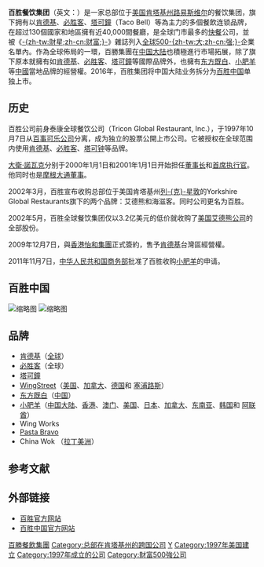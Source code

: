 {{NoteTA
|1=zh-tw:速食;zh-hk:快餐;zh-cn:快餐;
}}
{{Infobox company
| name             = 百胜餐饮集团
| company_name_en  = Yum! Brands, Inc.
| logo             = [[File:Yum!_Brands_logo.svg|200px]]
| caption          =
| type             = [[上市公司|上市公司]]
| traded_as        = {{nyse|YUM}}<br />[[标准普尔500指数|标普500成分股]]
| genre            =
| fate             =
| predecessor      =
| successor        =
| foundation       = 1997年成立为'''泰康全球餐饮公司'''<br>2002年更為現名
| defunct          =
| location_city    = [[肯塔基州|肯塔基州]][[路易维尔_(肯塔基州)|路易维尔]]
| location_country = {{USA}}
| locations        =
| area_served      = 全球
| chairman         = [[大卫·C·诺瓦克|大卫·C·诺瓦克]]<br>萨缪尔·苏<br>（[[副董事長|副董事長]]）
| president        = 理查德·T.卡魯
| CEO              = [[大卫·C·诺瓦克|大卫·C·诺瓦克]]
| industry         = 餐饮
| products         =
| services         =
| revenue          = {{profit}} $126.26 亿美元（2011年）<ref name="Yum!-Brands-Feb-2012-10-K">{{cite web |url=http://pdf.secdatabase.com/541/0001041061-12-000005.pdf |title=Yum! Brands, Form 10-K, Annual Report, Filing Date Feb 21, 2012 |publisher=secdatabase.com |accessdate=Feb 16, 2013 |archive-date=2014-07-14 |archive-url=https://web.archive.org/web/20140714225219/http://pdf.secdatabase.com/541/0001041061-12-000005.pdf |dead-url=no }}</ref>
| operating_income = {{profit}} $18.15 亿美元（2011年）<ref name="Yum!-Brands-Feb-2012-10-K"/>
| net_income       = {{profit}} $13.19 亿美元（2011年）<ref name="Yum!-Brands-Feb-2012-10-K"/>
| aum              =
| assets           = {{increase}} $88.34 亿美元（2011年）<ref name="Yum!-Brands-Feb-2012-10-K"/>
| equity           = {{increase}} $18.23 亿美元（2011年）<ref name="Yum!-Brands-Feb-2012-10-K"/>
| owner            =
| num_employees    = 466,000人 <small>（截至2011年12月）</small><ref name="Yum!-Brands-Feb-2012-10-K"/>
| parent           =
| divisions        = 
| subsid           = [[肯德基|肯德基]]<br>[[必胜客|必胜客]]<br>[[塔可钟|塔可钟]]<br>The Habit Burger Grill<br>Wingstreet<br>Telepizza
| homepage          = [http://www.yum.com/ www.yum.com]
| footnotes         =
| intl              =
}}

'''百胜餐饮集团'''（英文：{{lang|en|'''Yum! Brands, Inc.'''}}）是一家总部位于[[美国|美国]][[肯塔基州|肯塔基州]][[路易維爾_(肯塔基州)|路易斯维尔]]的餐饮集团，旗下拥有以[[肯德基|肯德基]]、[[必胜客|必胜客]]、[[塔可鐘|塔可鐘]]（Taco Bell）等為主力的多個餐飲连锁品牌，在超过130個國家和地區擁有近40,000間餐廳，是全球门市最多的[[快餐|快餐]]公司，並被《[[财富_(杂志)|-{zh-tw:財星;zh-cn:财富;}-]]》雜誌列入[[財富世界500強|全球500-{zh-tw:大;zh-cn:强;}-]]企業名單內。作為全球佈局的一環，百勝集團在[[中国大陆|中国大陆]]也積極進行市場拓展，除了旗下原本就擁有如[[肯德基|肯德基]]、[[必胜客|必胜客]]、[[塔可鐘|塔可鐘]]等國際品牌外，也擁有[[东方既白|东方既白]]、[[小肥羊|小肥羊]]等[[中國|中國]]當地品牌的經營權。2016年，百胜集团将中国大陆业务拆分为[[百胜中国|百胜中国]]单独上市。

== 历史 ==
百胜公司前身泰康全球餐饮公司（Tricon Global Restaurant, Inc.），于1997年10月7日从[[百事公司|百事可乐公司]]分离，成为独立的股票公開上市公司。它被授权在全球范围内使用[[肯德基|肯德基]]、[[必胜客|必胜客]]、[[塔可钟|塔可钟]]等品牌。

[[大衛·諾瓦克|大衛·諾瓦克]]分别于2000年1月1日和2001年1月1日开始担任[[董事长|董事长]]和[[首席执行官|首席执行官]]。他同时也是[[摩根大通|摩根大通]][[董事|董事]]。

2002年3月，百胜宣布收购总部位于美国肯塔基州[[列克星敦_(肯塔基州)|列-{克}-星敦]]的Yorkshire Global Restaurants旗下的两个品牌：艾德熊和海滋客。同时公司更名为百胜。

2002年5月，百胜全球餐饮集团仅以3.2亿美元的低价就收购了[[艾德熊|美国艾德熊公司]]的全部股份。

2009年12月7日，與[[香港|香港]][[怡和集團|怡和集團]]正式簽約，售予[[肯德基|肯德基]]台灣區經營權。

2011年11月7日，[[中华人民共和国商务部|中华人民共和国商务部]]批准了百胜收购[[小肥羊|小肥羊]]的申请。

== 百胜中国 ==
{{main|百胜中国}}
[[File:Picture_2149LouisvilleArena.jpg|缩略图]]
[[File:Tacobellkfcrestaurants.jpg|缩略图]]

== 品牌 == 
* [[肯德基|肯德基]]（[[世界|全球]]）
* [[必胜客|必胜客]]（全球）
* [[塔可鐘|塔可鐘]]
* [[WingStreet|WingStreet]]（[[美国|美国]]、[[加拿大|加拿大]]、[[德国|德国]]和 [[塞浦路斯|塞浦路斯]]）
* [[东方既白|东方既白]]（[[中国|中国]]）
* [[小肥羊|小肥羊]]（[[中国大陆|中国大陆]]、[[香港|香港]]、[[澳门|澳门]]、[[美国|美国]]、[[日本|日本]]、[[加拿大|加拿大]]、[[东南亚|东南亚]]、[[韩国|韩国]]和 [[阿联酋|阿联酋]]）
* Wing Works
* [[Pasta_Bravo|Pasta Bravo]]
* China Wok （[[拉丁美洲|拉丁美洲]]）

== 参考文献 ==
{{reflist}}

== 外部链接 ==
*[https://www.yum.com/ 百胜官方网站] {{Wayback|url=https://www.yum.com/ |date=20190323025832 }}{{en}}
*[https://www.yumchina.com 百胜中国官方网站] {{Wayback|url=https://www.yumchina.com/ |date=20200829055752 }}{{zh-cn}}

{{百胜}}

[[Category:百勝餐飲集團|]]
[[Category:总部在肯塔基州的跨国公司|Category:总部在肯塔基州的跨国公司]]
[[Category:標準普爾500指數成分股|Y]]
[[Category:1997年美国建立|Category:1997年美国建立]]
[[Category:1997年成立的公司|Category:1997年成立的公司]]
[[Category:財富500強公司|Category:財富500強公司]]